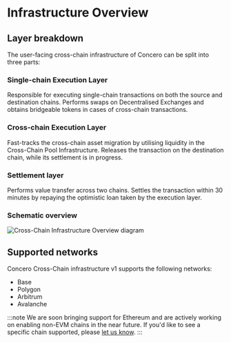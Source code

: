 # Infrastructure Overview

## Layer breakdown

The user-facing cross-chain infrastructure of Concero can be split into three parts:

### Single-chain Execution Layer
Responsible for executing single-chain transactions on both the source and destination chains. Performs swaps on Decentralised Exchanges and obtains bridgeable tokens in cases of cross-chain transactions.

### Cross-chain Execution Layer
Fast-tracks the cross-chain asset migration by utilising liquidity in the Cross-Chain Pool Infrastructure. Releases the transaction on the destination chain, while its settlement is in progress.

### Settlement layer
Performs value transfer across two chains. Settles the transaction within 30 minutes by repaying the optimistic loan taken by the execution layer.

### Schematic overview
![Cross-Chain Infrastructure Overview diagram](/cross-chain-infrastructure-overview.jpg)

## Supported networks
Concero Cross-Chain infrastructure v1 supports the following networks:
- Base
- Polygon
- Arbitrum
- Avalanche

:::note
We are soon bringing support for Ethereum and are actively working on enabling non-EVM chains in the near future.
If you'd like to see a specific chain supported, please [let us know](mailto:support@concero.io).
:::
